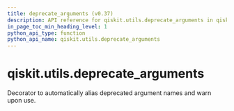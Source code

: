 ```yaml
---
title: deprecate_arguments (v0.37)
description: API reference for qiskit.utils.deprecate_arguments in qiskit v0.37
in_page_toc_min_heading_level: 1
python_api_type: function
python_api_name: qiskit.utils.deprecate_arguments
---
```


<span id="qiskit-utils-deprecate-arguments" />

# qiskit.utils.deprecate\_arguments

<Function id="qiskit.utils.deprecate_arguments" isDedicatedPage={true} github="https://github.com/qiskit/qiskit/tree/stable/0.21/qiskit/utils/deprecation.py" signature="deprecate_arguments(kwarg_map)">
  Decorator to automatically alias deprecated argument names and warn upon use.
</Function>

